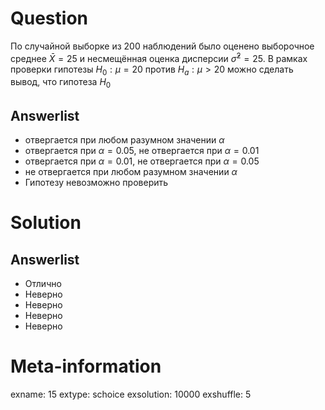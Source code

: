Question
========
  По случайной выборке из 200 наблюдений было оценено выборочное среднее $\bar{X} = 25$  и несмещённая оценка дисперсии $\hat{\sigma}^2 = 25$. В рамках проверки гипотезы $H_0: \mu = 20$ против $H_a: \mu > 20$ можно сделать вывод, что гипотеза $H_0$
  

Answerlist
----------
*  отвергается при любом разумном значении $\alpha$
*  отвергается при $\alpha = 0.05$, не отвергается при $\alpha = 0.01$
*  отвергается при $\alpha = 0.01$, не отвергается при $\alpha = 0.05$
*  не отвергается при любом разумном значении $\alpha$
*  Гипотезу невозможно проверить

Solution
========

Answerlist
----------
*  Отлично
*  Неверно
*  Неверно
*  Неверно
*  Неверно

Meta-information
================
exname: 15
extype: schoice
exsolution: 10000
exshuffle: 5

